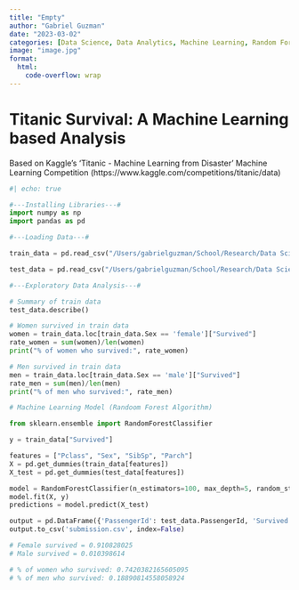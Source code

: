 ```yaml
---
title: "Empty"
author: "Gabriel Guzman"
date: "2023-03-02"
categories: [Data Science, Data Analytics, Machine Learning, Random Forest Algorithm]
image: "image.jpg"
format:
  html:
    code-overflow: wrap
---
```


# Titanic Survival: A Machine Learning based Analysis

Based on Kaggle's 'Titanic - Machine Learning from Disaster' Machine Learning Competition (https://www.kaggle.com/competitions/titanic/data)

```python
#| echo: true

#---Installing Libraries---#
import numpy as np 
import pandas as pd
```

```python
#---Loading Data---#

train_data = pd.read_csv("/Users/gabrielguzman/School/Research/Data Science/titanic/train.csv")

test_data = pd.read_csv("/Users/gabrielguzman/School/Research/Data Science/titanic/train.csv")
```

```python
#---Exploratory Data Analysis---#

# Summary of train data
test_data.describe()
```

```python
# Women survived in train data 
women = train_data.loc[train_data.Sex == 'female']["Survived"]
rate_women = sum(women)/len(women)
print("% of women who survived:", rate_women)

# Men survived in train data 
men = train_data.loc[train_data.Sex == 'male']["Survived"]
rate_men = sum(men)/len(men)
print("% of men who survived:", rate_men)
```

```python
# Machine Learning Model (Randoom Forest Algorithm)

from sklearn.ensemble import RandomForestClassifier

y = train_data["Survived"]

features = ["Pclass", "Sex", "SibSp", "Parch"]
X = pd.get_dummies(train_data[features])
X_test = pd.get_dummies(test_data[features])

model = RandomForestClassifier(n_estimators=100, max_depth=5, random_state=1)
model.fit(X, y)
predictions = model.predict(X_test)

output = pd.DataFrame({'PassengerId': test_data.PassengerId, 'Survived': predictions, 'Sex': test_data.Sex})
output.to_csv('submission.csv', index=False)
```

```python
# Female survived = 0.910828025 
# Male survived = 0.010398614

# % of women who survived: 0.7420382165605095
# % of men who survived: 0.18890814558058924
```